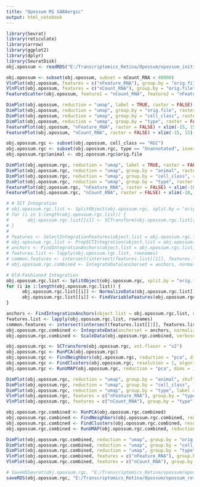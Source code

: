 ```yaml
---
title: "Opossum M1 GABAergic"
output: html_notebook
---
```


```r

library(Seurat)
library(reticulate)
library(arrow)
library(ggplot2)
library(dplyr)
library(SeuratDisk)
obj.opossum <- readRDS("E:/Transcriptomics_Retina/Opossum/opossum_initial.rds")

```


```r

obj.opossum <- subset(obj.opossum, subset = nCount_RNA < 40000)
VlnPlot(obj.opossum, features = c("nFeature_RNA"), group.by = "orig.file", raster = FALSE)
VlnPlot(obj.opossum, features = c("nCount_RNA"), group.by = "orig.file", raster = FALSE)
FeatureScatter(obj.opossum, feature1 = "nCount_RNA", feature2 = "nFeature_RNA", raster = FALSE)

```


```r

DimPlot(obj.opossum, reduction = "umap", label = TRUE, raster = FALSE) + NoLegend() + xlim(-15, 15) + ylim(-15, 15) + coord_equal()
DimPlot(obj.opossum, reduction = "umap", group.by = "orig.file", raster = FALSE, shuffle = TRUE) + xlim(-15, 15) + ylim(-15, 15) + coord_equal()
DimPlot(obj.opossum, reduction = "umap", group.by = "cell_class", raster = FALSE) + xlim(-15, 15) + ylim(-15, 15) + coord_equal()
DimPlot(obj.opossum, reduction = "umap", group.by = "type", raster = FALSE) + xlim(-15, 15) + ylim(-15, 15) + coord_equal()
FeaturePlot(obj.opossum, "nFeature_RNA", raster = FALSE) + xlim(-15, 15) + ylim(-15, 15) + coord_equal()
FeaturePlot(obj.opossum, "nCount_RNA", raster = FALSE) + xlim(-15, 15) + ylim(-15, 15) + coord_equal()

```


```r

obj.opossum.rgc <- subset(obj.opossum, cell_class == "RGC")
obj.opossum.rgc <- subset(obj.opossum.rgc, type == "Unannotated", invert = TRUE)
obj.opossum.rgc$animal <- obj.opossum.rgc$orig.file

```


```r

DimPlot(obj.opossum.rgc, reduction = "umap", label = TRUE, raster = FALSE) + NoLegend() + xlim(-18, 18) + ylim(-18, 18) + coord_equal()
DimPlot(obj.opossum.rgc, reduction = "umap", group.by = "animal", raster = FALSE, shuffle = TRUE) + xlim(-18, 18) + ylim(-18, 18) + coord_equal()
DimPlot(obj.opossum.rgc, reduction = "umap", group.by = "cell_class", raster = FALSE) + xlim(-18, 18) + ylim(-18, 18) + coord_equal()
DimPlot(obj.opossum.rgc, reduction = "umap", group.by = "type", raster = FALSE) + xlim(-18, 18) + ylim(-18, 18) + coord_equal()
FeaturePlot(obj.opossum.rgc, "nFeature_RNA", raster = FALSE) + xlim(-18, 18) + ylim(-18, 18) + coord_equal()
FeaturePlot(obj.opossum.rgc, "nCount_RNA", raster = FALSE) + xlim(-18, 18) + ylim(-18, 18) + coord_equal()

```


```r

# # SCT Integration
# obj.opossum.rgc.list <- SplitObject(obj.opossum.rgc, split.by = "orig.file")
# for (i in 1:length(obj.opossum.rgc.list)) {
#       obj.opossum.rgc.list[[i]] <- SCTransform(obj.opossum.rgc.list[[i]], vst.flavor = "v2", return.only.var.genes = FALSE)
# }
# 
# features <- SelectIntegrationFeatures(object.list = obj.opossum.rgc.list, nfeatures = 3000)
# obj.opossum.rgc.list <- PrepSCTIntegration(object.list = obj.opossum.rgc.list, anchor.features = features)
# anchors <- FindIntegrationAnchors(object.list = obj.opossum.rgc.list, normalization.method = "SCT", anchor.features = features)
# features.list <- lapply(obj.opossum.rgc.list, rownames)
# common.features <- intersect(intersect(features.list[[1]], features.list[[2]]), features.list[[3]])
# obj.opossum.rgc.combined <- IntegrateData(anchorset = anchors, normalization.method = "SCT", features.to.integrate = common.features)

# Old-Fashioned Integration
obj.opossum.rgc.list <- SplitObject(obj.opossum.rgc, split.by = "orig.file")
for (i in 1:length(obj.opossum.rgc.list)) {
      obj.opossum.rgc.list[[i]] <- NormalizeData(obj.opossum.rgc.list[[i]], verbose = FALSE)
      obj.opossum.rgc.list[[i]] <- FindVariableFeatures(obj.opossum.rgc.list[[i]], selection.method = "vst", nfeatures = 2000, verbose = FALSE)
}

anchors <- FindIntegrationAnchors(object.list = obj.opossum.rgc.list, normalization.method = "LogNormalize", anchor.features = features)
features.list <- lapply(obj.opossum.rgc.list, rownames)
common.features <- intersect(intersect(features.list[[1]], features.list[[2]]), features.list[[3]])
obj.opossum.rgc.combined <- IntegrateData(anchorset = anchors, normalization.method = "LogNormalize", features.to.integrate = common.features)
obj.opossum.rgc.combined <- ScaleData(obj.opossum.rgc.combined, verbose = FALSE)

```


```r

obj.opossum.rgc <- SCTransform(obj.opossum.rgc, vst.flavor = "v2")
obj.opossum.rgc <- RunPCA(obj.opossum.rgc)
obj.opossum.rgc <- FindNeighbors(obj.opossum.rgc, reduction = "pca", dims = 1:30)
obj.opossum.rgc <- FindClusters(obj.opossum.rgc, resolution = 1, algorithm = 4, method = "igraph")
obj.opossum.rgc <- RunUMAP(obj.opossum.rgc, reduction = "pca", dims = 1:30)

```


```r

DimPlot(obj.opossum.rgc, reduction = "umap", group.by = "animal", shuffle = TRUE) + xlim(-18, 18) + ylim(-18, 18) + coord_equal()
DimPlot(obj.opossum.rgc, reduction = "umap", group.by = "cell_class", label = TRUE) + xlim(-18, 18) + ylim(-18, 18) + coord_equal()
DimPlot(obj.opossum.rgc, reduction = "umap", group.by = "type", label = TRUE) + xlim(-18, 18) + ylim(-18, 18) + coord_equal()
VlnPlot(obj.opossum.rgc, features = c("nFeature_RNA"), group.by = "type", raster = FALSE)
VlnPlot(obj.opossum.rgc, features = c("nCount_RNA"), group.by = "type", raster = FALSE)

```


```r

obj.opossum.rgc.combined <- RunPCA(obj.opossum.rgc.combined)
obj.opossum.rgc.combined <- FindNeighbors(obj.opossum.rgc.combined, reduction = "pca", dims = 1:30)
obj.opossum.rgc.combined <- FindClusters(obj.opossum.rgc.combined, resolution = 1, algorithm = 4, method = "igraph")
obj.opossum.rgc.combined <- RunUMAP(obj.opossum.rgc.combined, reduction = "pca", dims = 1:30)

```


```r

DimPlot(obj.opossum.rgc.combined, reduction = "umap", group.by = "orig.file", shuffle = TRUE) + xlim(-18, 18) + ylim(-18, 18) + coord_equal()
DimPlot(obj.opossum.rgc.combined, reduction = "umap", group.by = "cell_class", label = TRUE) + xlim(-18, 18) + ylim(-18, 18) + coord_equal()
DimPlot(obj.opossum.rgc.combined, reduction = "umap", group.by = "type", label = TRUE) + xlim(-18, 18) + ylim(-18, 18) + coord_equal()
VlnPlot(obj.opossum.rgc.combined, features = c("nFeature_RNA"), group.by = "type", raster = FALSE)
VlnPlot(obj.opossum.rgc.combined, features = c("nCount_RNA"), group.by = "type", raster = FALSE)

```

```r

# SaveH5Seurat(obj.opossum.rgc, "E:/Transcriptomics_Retina/opossum/opossum_retina_rgc.h5seurat", overwrite = TRUE, verbose = TRUE)
saveRDS(obj.opossum.rgc, "E:/Transcriptomics_Retina/Opossum/opossum_retina_rgc_raw.rds")

```

